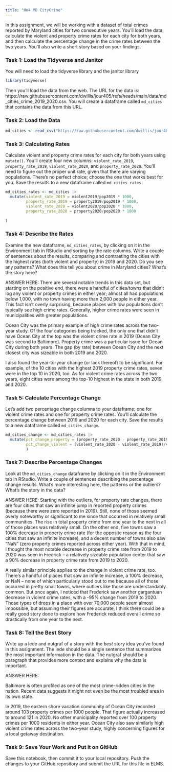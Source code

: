 ```yaml
---
title: "HW4 MD CityCrime"
---
```


In this assignment, we will be working with a dataset of total crimes reported by Maryland cities for two consecutive years. You'll load the data, calculate the violent and property crime rates for each city for both years, and then calculate the percentage change in the crime rates between the two years. You'll also write a short story based on your findings.

### Task 1: Load the Tidyverse and Janitor

You will need to load the tidyverse library and the janitor library

```r
library(tidyverse)
```

Then you'll load the data from the web. The URL for the data is: https://raw.githubusercontent.com/dwillis/jour405/refs/heads/main/data/md_cities_crime_2019_2020.csv. You will create a dataframe called `md_cities` that contains the data from this URL.

### Task 2: Load the Data

```r
md_cities <- read_csv("https://raw.githubusercontent.com/dwillis/jour405/refs/heads/main/data/md_cities_crime_2019_2020.csv")
```
### Task 3: Calculating Rates

Calculate violent and property crime rates for each city for both years using `mutate()`. You'll create four new columns: `violent_rate_2019`, `property_rate_2019`, `violent_rate_2020`, and `property_rate_2020`. You'll need to figure out the proper unit rate, given that there are varying populations. There's no perfect choice; choose the one that works best for you. Save the results to a new dataframe called `md_cities_rates`.

```r
md_cities_rates <- md_cities |> 
  mutate(violent_rate_2019 = violent2019/pop2019 * 1000,
         property_rate_2019 = property2019/pop2019 * 1000,
         violent_rate_2020 = violent2020/pop2020 * 1000,
         property_rate_2020 = property2020/pop2020 * 1000
  
)
```

### Task 4: Describe the Rates

Examine the new dataframe, `md_cities_rates`, by clicking on it in the Environment tab in RStudio and sorting by the rate columns. Write a couple of sentences about the results, comparing and contrasting the cities with the highest rates (both violent and property) in 2019 and 2020. Do you see any patterns? What does this tell you about crime in Maryland cities? What's the story here?

ANSWER HERE: 
There are several notable trends in this data set, but starting on the positive end, there were a handful of cities/towns that didn't log any violent or property crimes in either year; almost all had populations below 1,000, with no town having more than 2,000 people in either year. This fact isn't overly surprising, because places with low populations don't typically see high crime rates. Generally, higher crime rates were seen in municipalities with greater populations. 

Ocean City was the primary example of high crime rates across the two-year study. Of the four categories being tracked, the only one that didn't have Ocean City at the top was the violent crime rate in 2019 (Ocean City was second to Baltimore). Property crime was a particular issue for Ocean City during both years. The gap (by rate) between Ocean City and the next closest city was sizeable in both 2019 and 2020.  

I also found the year-to-year change (or lack thereof) to be significant. For example, of the 10 cities with the highest 2019 property crime rates, seven were in the top 10 in 2020, too. As for violent crime rates across the two years, eight cities were among the top-10 highest in the state in both 2019 and 2020.

### Task 5: Calculate Percentage Change

Let's add two percentage change columns to your dataframe: one for violent crime rates and one for property crime rates. You'll calculate the percentage change between 2019 and 2020 for each city. Save the results to a new dataframe called `md_cities_change`.

```r
md_cities_change <- md_cities_rates |>
  mutate(pct_change_property = (property_rate_2020 - property_rate_2019)/property_rate_2019 * 100,
         pct_change_violent = (violent_rate_2020 - violent_rate_2019)/violent_rate_2019 * 100
         )
```

### Task 7: Describe Percentage Changes

Look at the `md_cities_change` dataframe by clicking on it in the Environment tab in RStudio. Write a couple of sentences describing the percentage change results. What's more interesting here, the patterns or the outliers? What's the story in the data?

ANSWER HERE:
Starting with the outliers, for property rate changes, there are four cities that saw an infinite jump in reported property crimes (because there were zero reported in 2019). Still, none of those seemed overly noteworthy or significant to me since that occurred in relatively small communities. The rise in total property crime from one year to the next in all of those places was relatively small. On the other end, five towns saw a 100% decrease in property crime rate (for the opposite reason as the four cities that saw an infinite increase), and a decent number of towns also saw "NaN" (zero property crimes reported across either year). With that in mind, I thought the most notable decrease in property crime rate from 2019 to 2020 was seen in Fredrick -- a relatively sizeable population center that saw a 90% decrease in property crime rate from 2019 to 2020. 

A really similar principle applies to the change in violent crime rate, too. There's a handful of places that saw an infinite increase, a 100% decrease, or NaN -- none of which particularly stood out to me because all of those occurred in pretty small towns, where outliers like those are understandably common. But once again, I noticed that Frederick saw another gargantuan decrease in violent crime rates, with a -95% change from 2019 to 2020. Those types of drops in a place with over 70,000 people seem almost impossible, but assuming their figures are accurate, I think there could be a really good story done to explore how Frederick reduced overall crime so drastically from one year to the next.

### Task 8: Tell the Best Story

Write up a lede and nutgraf of a story with the _best_ story idea you've found in this assignment. The lede should be a single sentence that summarizes the most important information in the data. The nutgraf should be a paragraph that provides more context and explains why the data is important.

ANSWER HERE:

Baltimore is often profiled as one of the most crime-ridden cities in the nation. Recent data suggests it might not even be the most troubled area in its own state.

In 2019, the eastern shore vacation community of Ocean City recorded around 103 property crimes per 1000 people. That figure actually increased to around 121 in 2020. No other municipality reported over 100 property crimes per 1000 residents in either year. Ocean City also saw similarly high violent crime rates across the two-year study, highly concerning figures for a local getaway destination.


### Task 9: Save Your Work and Put it on GitHub

Save this notebook, then commit it to your local repository. Push the changes to your GitHub repository and submit the URL for this file in ELMS.
